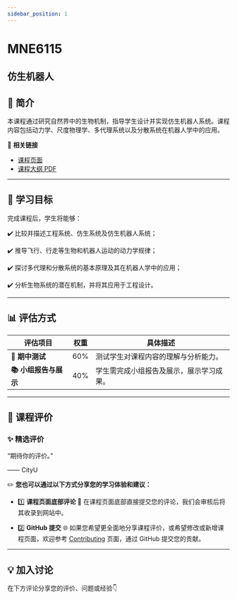 ```yaml
---
sidebar_position: 1
---
```


# MNE6115
## 仿生机器人

## **📘 简介**
本课程通过研究自然界中的生物机制，指导学生设计并实现仿生机器人系统。课程内容包括动力学、尺度物理学、多代理系统以及分散系统在机器人学中的应用。

🔗 **相关链接**
- [课程页面](https://www.cityu.edu.hk/catalogue/pg/202425/course/MNE6115.htm)
- [课程大纲 PDF](https://www.cityu.edu.hk/catalogue/pg/202425/course/MNE6115.pdf)

---

## **🎯 学习目标**

完成课程后，学生将能够：

✔️ 比较并描述工程系统、仿生系统及仿生机器人系统；

✔️ 推导飞行、行走等生物和机器人运动的动力学规律；

✔️ 探讨多代理和分散系统的基本原理及其在机器人学中的应用；

✔️ 分析生物系统的潜在机制，并将其应用于工程设计。

---

## **📊 评估方式**

| **评估项目**         | **权重** | **具体描述**                                                                                     |
|---------------------|---------|-----------------------------------------------------------------------------------------------|
| **📖 期中测试**      | 60%     | 测试学生对课程内容的理解与分析能力。                                                            |
| **📚 小组报告与展示** | 40%     | 学生需完成小组报告及展示，展示学习成果。                                                        |

---

## **💬 课程评价**

### ✨ **精选评价**
<div className={commentStyles.commentBox}>
    <p className={commentStyles.commentText}>
        “期待你的评价。”
    </p>
    <p className={commentStyles.commentAuthor}>—— CityU</p>
</div>

✏️ **您也可以通过以下方式分享您的学习体验和建议：**

- 1️⃣ **课程页面底部评论**
💬 在课程页面底部直接提交您的评论，我们会审核后将其收录到网站中。

- 2️⃣ **GitHub 提交**
🌐 如果您希望更全面地分享课程评价，或希望修改或新增课程页面，欢迎参考 [Contributing](/contributing) 页面，通过 GitHub 提交您的贡献。

---

## **💡 加入讨论**

在下方评论分享您的评价、问题或经验👇
<Utterances />